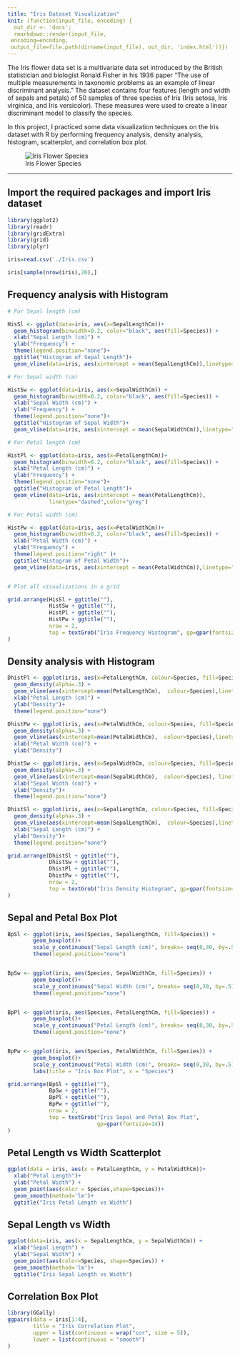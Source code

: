 ```yaml
---
title: "Iris Dataset Visualization"
knit: (function(input_file, encoding) {
  out_dir <- 'docs';
  rmarkdown::render(input_file,
 encoding=encoding,
 output_file=file.path(dirname(input_file), out_dir, 'index.html'))})
---
```


The Iris flower data set is a multivariate data set introduced by the British statistician and biologist Ronald Fisher in his 1936 paper "The use of multiple measurements in taxonomic problems as an example of linear discriminant analysis." The dataset contains four features (length and width of sepals and petals) of 50 samples of three species of Iris (Iris setosa, Iris virginica, and Iris versicolor). These measures were used to create a linear discriminant model to classify the species.

In this project, I practiced some data visualization techniques on the Iris dataset with R by performing frequency analysis, density analysis, histogram, scatterplot, and correlation box plot.

![Iris Flower Species](./flowers.png)

---

## Import the required packages and import Iris dataset

```r

library(ggplot2)
library(readr)
library(gridExtra)
library(grid)
library(plyr)

iris=read.csv('./Iris.csv')

iris[sample(nrow(iris),20),]

```

## Frequency analysis with Histogram

```r

# For Sepal length (cm)

HisSl <- ggplot(data=iris, aes(x=SepalLengthCm))+
  geom_histogram(binwidth=0.2, color="black", aes(fill=Species)) + 
  xlab("Sepal Length (cm)") +
  ylab("Frequency") +
  theme(legend.position="none")+
  ggtitle("Histogram of Sepal Length")+
  geom_vline(data=iris, aes(xintercept = mean(SepalLengthCm)),linetype="dashed",color="grey")

# For Sepal width (cm)

HistSw <- ggplot(data=iris, aes(x=SepalWidthCm)) +
  geom_histogram(binwidth=0.2, color="black", aes(fill=Species)) + 
  xlab("Sepal Width (cm)") +  
  ylab("Frequency") +
  theme(legend.position="none")+
  ggtitle("Histogram of Sepal Width")+
  geom_vline(data=iris, aes(xintercept = mean(SepalWidthCm)),linetype="dashed",color="grey")

# For Petal length (cm)

HistPl <- ggplot(data=iris, aes(x=PetalLengthCm))+
  geom_histogram(binwidth=0.2, color="black", aes(fill=Species)) + 
  xlab("Petal Length (cm)") +  
  ylab("Frequency") +
  theme(legend.position="none")+
  ggtitle("Histogram of Petal Length")+
  geom_vline(data=iris, aes(xintercept = mean(PetalLengthCm)),
             linetype="dashed",color="grey")

# For Petal width (cm)

HistPw <- ggplot(data=iris, aes(x=PetalWidthCm))+
  geom_histogram(binwidth=0.2, color="black", aes(fill=Species)) + 
  xlab("Petal Width (cm)") +  
  ylab("Frequency") + 
  theme(legend.position="right" )+
  ggtitle("Histogram of Petal Width")+
  geom_vline(data=iris, aes(xintercept = mean(PetalWidthCm)),linetype="dashed",color="grey")


# Plot all visualizations in a grid

grid.arrange(HisSl + ggtitle(""),
             HistSw + ggtitle(""),
             HistPl + ggtitle(""),
             HistPw + ggtitle(""),
             nrow = 2,
             top = textGrob("Iris Frequency Histogram", gp=gpar(fontsize=14))
)

```

## Density analysis with Histogram

```r

DhistPl <- ggplot(iris, aes(x=PetalLengthCm, colour=Species, fill=Species)) +
  geom_density(alpha=.3) +
  geom_vline(aes(xintercept=mean(PetalLengthCm),  colour=Species),linetype="dashed",color="grey", size=1)+
  xlab("Petal Length (cm)") +  
  ylab("Density")+
  theme(legend.position="none")

DhistPw <- ggplot(iris, aes(x=PetalWidthCm, colour=Species, fill=Species)) +
  geom_density(alpha=.3) +
  geom_vline(aes(xintercept=mean(PetalWidthCm),  colour=Species),linetype="dashed",color="grey", size=1)+
  xlab("Petal Width (cm)") +  
  ylab("Density")

DhistSw <- ggplot(iris, aes(x=SepalWidthCm, colour=Species, fill=Species)) +
  geom_density(alpha=.3) +
  geom_vline(aes(xintercept=mean(SepalWidthCm),  colour=Species), linetype="dashed",color="grey", size=1)+
  xlab("Sepal Width (cm)") +  
  ylab("Density")+
  theme(legend.position="none")

DhistSl <- ggplot(iris, aes(x=SepalLengthCm, colour=Species, fill=Species)) +
  geom_density(alpha=.3) +
  geom_vline(aes(xintercept=mean(SepalLengthCm),  colour=Species),linetype="dashed", color="grey", size=1)+
  xlab("Sepal Length (cm)") +  
  ylab("Density")+
  theme(legend.position="none")

grid.arrange(DhistSl + ggtitle(""),
             DhistSw + ggtitle(""),
             DhistPl + ggtitle(""),
             DhistPw + ggtitle(""),
             nrow = 2,
             top = textGrob("Iris Density Histogram", gp=gpar(fontsize=14))
)

```

## Sepal and Petal Box Plot

```r

BpSl <- ggplot(iris, aes(Species, SepalLengthCm, fill=Species)) + 
        geom_boxplot()+
        scale_y_continuous("Sepal Length (cm)", breaks= seq(0,30, by=.5))+
        theme(legend.position="none")


BpSw <- ggplot(iris, aes(Species, SepalWidthCm, fill=Species)) + 
        geom_boxplot()+
        scale_y_continuous("Sepal Width (cm)", breaks= seq(0,30, by=.5))+
        theme(legend.position="none")


BpPl <- ggplot(iris, aes(Species, PetalLengthCm, fill=Species)) + 
        geom_boxplot()+
        scale_y_continuous("Petal Length (cm)", breaks= seq(0,30, by=.5))+
        theme(legend.position="none")


BpPw <- ggplot(iris, aes(Species, PetalWidthCm, fill=Species)) + 
        geom_boxplot()+
        scale_y_continuous("Petal Width (cm)", breaks= seq(0,30, by=.5))+
        labs(title = "Iris Box Plot", x = "Species")

grid.arrange(BpSl + ggtitle(""),
             BpSw + ggtitle(""),
             BpPl + ggtitle(""),
             BpPw + ggtitle(""),
             nrow = 2,
             top = textGrob("Iris Sepal and Petal Box Plot", 
                            gp=gpar(fontsize=14))
)
```

## Petal Length vs Width Scatterplot

```r

ggplot(data = iris, aes(x = PetalLengthCm, y = PetalWidthCm))+
  xlab("Petal Length")+
  ylab("Petal Width") +
  geom_point(aes(color = Species,shape=Species))+
  geom_smooth(method='lm')+
  ggtitle("Iris Petal Length vs Width")
```

## Sepal Length vs Width

```r

ggplot(data=iris, aes(x = SepalLengthCm, y = SepalWidthCm)) +
  xlab("Sepal Length") + 
  ylab("Sepal Width") +
  geom_point(aes(color=Species, shape=Species)) +
  geom_smooth(method='lm')+
  ggtitle("Iris Sepal Length vs Width")
```

## Correlation Box Plot

```r

library(GGally)
ggpairs(data = iris[1:4],
        title = "Iris Correlation Plot",
        upper = list(continuous = wrap("cor", size = 5)), 
        lower = list(continuous = "smooth")
)
```

